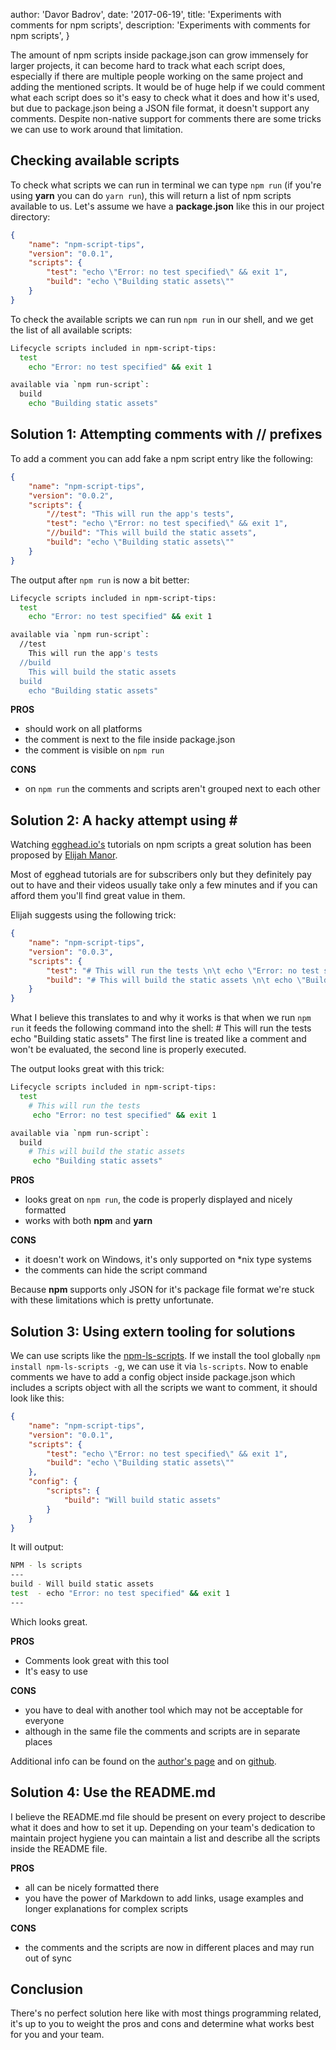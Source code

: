 
  author: 'Davor Badrov',
  date: '2017-06-19',
  title: 'Experiments with comments for npm scripts',
  description:
    'Experiments with comments for npm scripts',
}



The amount of npm scripts inside package.json can grow immensely for larger projects, it can become hard to track what each script does, especially if there are multiple people working on the same project and adding the mentioned scripts. It would be of huge help if we could comment what each script does so it's easy to check what it does and how it's used, but due to package.json being a JSON file format, it doesn't support any comments. Despite non-native support for comments there are some tricks we can use to work around that limitation.

## Checking available scripts

To check what scripts we can run in terminal we can type `npm run` (if you're using **yarn** you can do `yarn run`), this will return a list of npm scripts available to us. Let's assume we have a **package.json** like this in our project directory:
```json
{
    "name": "npm-script-tips",
    "version": "0.0.1",
    "scripts": {
        "test": "echo \"Error: no test specified\" && exit 1",
        "build": "echo \"Building static assets\""
    }
}
```

To check the available scripts we can run `npm run` in our shell, and we get the list of all available scripts:
```bash
Lifecycle scripts included in npm-script-tips:
  test
    echo "Error: no test specified" && exit 1

available via `npm run-script`:
  build
    echo "Building static assets"
```

## Solution 1: Attempting comments with // prefixes

To add a comment you can add fake a npm script entry like the following:
```json
{
    "name": "npm-script-tips",
    "version": "0.0.2",
    "scripts": {
        "//test": "This will run the app's tests",
        "test": "echo \"Error: no test specified\" && exit 1",
        "//build": "This will build the static assets",
        "build": "echo \"Building static assets\""
    }
}
```

The output after `npm run` is now a bit better:
```bash
Lifecycle scripts included in npm-script-tips:
  test
    echo "Error: no test specified" && exit 1

available via `npm run-script`:
  //test
    This will run the app's tests
  //build
    This will build the static assets
  build
    echo "Building static assets"
```

**PROS**

- should work on all platforms
- the comment is next to the file inside package.json
- the comment is visible on `npm run`

**CONS**

- on `npm run` the comments and scripts aren't grouped next to each other

## Solution 2: A hacky attempt using \#

Watching [egghead.io's](https://egghead.io) tutorials on npm scripts a great solution has been proposed by [Elijah Manor](http://elijahmanor.com).

Most of egghead tutorials are for subscribers only but they definitely pay out to have and their videos usually take only a few minutes and if you can afford them you'll find great value in them.

Elijah suggests using the following trick:
```json
{
    "name": "npm-script-tips",
    "version": "0.0.3",
    "scripts": {
        "test": "# This will run the tests \n\t echo \"Error: no test specified\" && exit 1",
        "build": "# This will build the static assets \n\t echo \"Building static assets\""
    }
}
```
What I believe this translates to and why it works is that when we run `npm run` it feeds the following command into the shell:
\# This will run the tests
    echo "Building static assets"
The first line is treated like a comment and won't be evaluated, the second line is properly executed.

The output looks great with this trick:
```bash
Lifecycle scripts included in npm-script-tips:
  test
    # This will run the tests
     echo "Error: no test specified" && exit 1

available via `npm run-script`:
  build
    # This will build the static assets
     echo "Building static assets"
```

**PROS**

- looks great on `npm run`, the code is properly displayed and nicely formatted
- works with both **npm** and **yarn**

**CONS**

- it doesn't work on Windows, it's only supported on *nix type systems
- the comments can hide the script command

Because **npm** supports only JSON for it's package file format we're stuck with these limitations which is pretty unfortunate.

## Solution 3: Using extern tooling for solutions
We can use scripts like the [npm-ls-scripts](https://github.com/jaketrent/npm-ls-scripts). If we install the tool globally `npm install npm-ls-scripts -g`, we can use it via `ls-scripts`. Now to enable comments we have to add a config object inside package.json which includes a scripts object with all the scripts we want to comment, it should look like this:
```json
{
    "name": "npm-script-tips",
    "version": "0.0.1",
    "scripts": {
        "test": "echo \"Error: no test specified\" && exit 1",
        "build": "echo \"Building static assets\""
    },
    "config": {
        "scripts": {
            "build": "Will build static assets"
        }
    }
}
```

It will output:
```bash
NPM - ls scripts
---
build - Will build static assets
test  - echo "Error: no test specified" && exit 1
---
```
Which looks great.

**PROS**

- Comments look great with this tool
- It's easy to use

**CONS**

- you have to deal with another tool which may not be acceptable for everyone
- although in the same file the comments and scripts are in separate places

Additional info can be found on the [author's page](https://jaketrent.com/post/list-npm-scripts/) and on [github](https://github.com/jaketrent/npm-ls-scripts).

## Solution 4: Use the README.md

I believe the README.md file should be present on every project to describe what it does and how to set it up. Depending on your team's dedication to maintain project hygiene you can maintain a list and describe all the scripts inside the README file.

**PROS**

- all can be nicely formatted there
- you have the power of Markdown to add links, usage examples and longer explanations for complex scripts

**CONS**

- the comments and the scripts are now in different places and may run out of sync


## Conclusion

There's no perfect solution here like with most things programming related, it's up to you to weight the pros and cons and determine what works best for you and your team.
